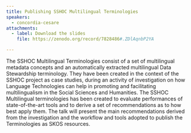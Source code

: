 ```yaml
---
title: Publishing SSHOC Multilingual Terminologies
speakers:
  - concordia-cesare
attachments:
  - label: Download the slides
    file: https://zenodo.org/record/7828486#.ZDlAqnbP2YA

---
```

The SSHOC Multilingual Terminologies consist of a set of multilingual metadata concepts and an automatically extracted multilingual Data Stewardship terminology. They have been created in the context of the SSHOC project as case studies, during an activity of investigation on how Language Technologies can help in promoting and facilitating multilingualism in the Social Sciences and Humanities. The SSHOC Multilingual terminologies has been created to evaluate performances of state-of-the-art tools and to derive a set of recommendations as to how best apply them. The talk will present the main recommendations derived from the investigation and the workflow and tools adopted to publish the Terminologies as SKOS resources.

<Speakers>
  <Speaker speaker="concordia-cesare">
  </Speaker>
</Speakers>